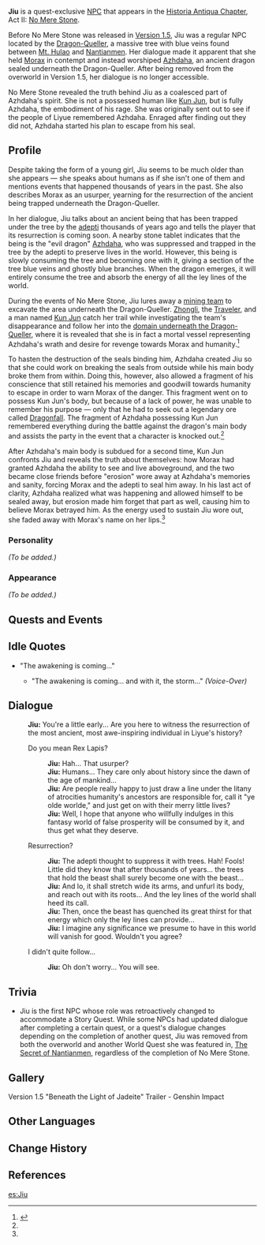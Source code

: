 {{Meta
<!-- REMOVE THIS TEMPLATE AFTER ADDING MISSING INFO -->
|missing_NPC_profile  = yes
}}
{{Character Infobox
|image            = NPC Jiu.png
|name             = Jiu
|region           = Liyue
|title2           = Azhdaha <small>(in [[No Mere Stone]])</small>
|type             = Quest NPC
|voiceEN          = [https://www.mattgreenbaumvo.com/ Matthew Greenbaum] (Azhdaha)<ref>Twitter: [https://twitter.com/MattSGreenbaum/status/1387468522536640515 EN VA Self Announcement]</ref>
}}
'''Jiu''' {{Lang|zh=阿鸠|zh_rm=Ā Jiū}} is a quest-exclusive [[NPC]] that appears in the [[Historia Antiqua Chapter]], Act II: [[No Mere Stone]].

Before No Mere Stone was released in [[Version 1.5]], Jiu was a regular NPC located by the [[Dragon-Queller]], a massive tree with blue veins found between [[Mt. Hulao]] and [[Nantianmen]]. Her dialogue made it apparent that she held [[Morax]] in contempt and instead worshiped [[Azhdaha]], an ancient dragon sealed underneath the Dragon-Queller. After being removed from the overworld in Version 1.5, her dialogue is no longer accessible.

No Mere Stone revealed the truth behind Jiu as a coalesced part of Azhdaha's spirit. She is not a possessed human like [[Kun Jun]], but is fully Azhdaha, the embodiment of his rage. She was originally sent out to see if the people of Liyue remembered Azhdaha. Enraged after finding out they did not, Azhdaha started his plan to escape from his seal.
<!--
==Location==
<gallery hideaddbutton="true" captionalign="center">
NPC Location Jiu.png|Jiu's location
NPC Location Jiu Context.png|Additional context
</gallery>-->

==Profile==
<!-- detailed story/lore information goes here -->
Despite taking the form of a young girl, Jiu seems to be much older than she appears &mdash; she speaks about humans as if she isn't one of them and mentions events that happened thousands of years in the past. She also describes Morax as an usurper, yearning for the resurrection of the ancient being trapped underneath the Dragon-Queller.

In her dialogue, Jiu talks about an ancient being that has been trapped under the tree by the [[adepti]] thousands of years ago and tells the player that its resurrection is coming soon. A nearby stone tablet indicates that the being is the "evil dragon" [[Azhdaha]], who was suppressed and trapped in the tree by the adepti to preserve lives in the world. However, this being is slowly consuming the tree and becoming one with it, giving a section of the tree blue veins and ghostly blue branches. When the dragon emerges, it will entirely consume the tree and absorb the energy of all the ley lines of the world.

During the events of No Mere Stone, Jiu lures away a [[Missing Miners|mining team]] to excavate the area underneath the Dragon-Queller. [[Zhongli]], the [[Traveler]], and a man named [[Kun Jun]] catch her trail while investigating the team's disappearance and follow her into the [[Beneath the Dragon-Queller|domain underneath the Dragon-Queller]], where it is revealed that she is in fact a mortal vessel representing Azhdaha's wrath and desire for revenge towards Morax and humanity.<ref name="ZLA2Q4">{{Ref/Quest|Amidst Chaos, the Rock Is Unmoved}}</ref>

To hasten the destruction of the seals binding him, Azhdaha created Jiu so that she could work on breaking the seals from outside while his main body broke them from within. Doing this, however, also allowed a fragment of his conscience that still retained his memories and goodwill towards humanity to escape in order to warn Morax of the danger. This fragment went on to possess Kun Jun's body, but because of a lack of power, he was unable to remember his purpose &mdash; only that he had to seek out a legendary ore called [[Dragonfall]]. The fragment of Azhdaha possessing Kun Jun remembered everything during the battle against the dragon's main body and assists the party in the event that a character is knocked out.<ref name="ZLA2Q4" />

After Azhdaha's main body is subdued for a second time, Kun Jun confronts Jiu and reveals the truth about themselves: how Morax had granted Azhdaha the ability to see and live aboveground, and the two became close friends before "erosion" wore away at Azhdaha's memories and sanity, forcing Morax and the adepti to seal him away. In his last act of clarity, Azhdaha realized what was happening and allowed himself to be sealed away, but erosion made him forget that part as well, causing him to believe Morax betrayed him. As the energy used to sustain Jiu wore out, she faded away with Morax's name on her lips.<ref name="ZLA2Q4" />

===Personality===
''(To be added.)''

===Appearance===
''(To be added.)''

==Quests and Events==
{{Quest Appearances}}

==Idle Quotes==
* "The awakening is coming..."
** {{A|VO Jiu 01.ogg}} "The awakening is coming... and with it, the storm..." ''(Voice-Over)''

==Dialogue==
{{Dialogue start}}
:'''Jiu:''' You're a little early... Are you here to witness the resurrection of the most ancient, most awe-inspiring individual in Liyue's history?
:{{DIcon}} Do you mean Rex Lapis?
::'''Jiu:''' Hah... That usurper?
::'''Jiu:''' Humans... They care only about history since the dawn of the age of mankind...
::'''Jiu:''' Are people really happy to just draw a line under the litany of atrocities humanity's ancestors are responsible for, call it "ye olde worlde," and just get on with their merry little lives?
::'''Jiu:''' Well, I hope that anyone who willfully indulges in this fantasy world of false prosperity will be consumed by it, and thus get what they deserve.
:{{DIcon}} Resurrection?
::'''Jiu:''' The adepti thought to suppress it with trees. Hah! Fools! Little did they know that after thousands of years... the trees that hold the beast shall surely become one with the beast...
::'''Jiu:''' And lo, it shall stretch wide its arms, and unfurl its body, and reach out with its roots... And the ley lines of the world shall heed its call.
::'''Jiu:''' Then, once the beast has quenched its great thirst for that energy which only the ley lines can provide...
::'''Jiu:''' I imagine any significance we presume to have in this world will vanish for good. Wouldn't you agree?
:{{DIcon}} I didn't quite follow...
::'''Jiu:''' Oh don't worry... You will see.
{{Dialogue end}}

==Trivia==
*Jiu is the first NPC whose role was retroactively changed to accommodate a Story Quest. While some NPCs had updated dialogue after completing a certain quest, or a quest's dialogue changes depending on the completion of another quest, Jiu was removed from both the overworld and another World Quest she was featured in, [[The Secret of Nantianmen]], regardless of the completion of No Mere Stone.

==Gallery==
<gallery hideaddbutton="true" captionalign="center">
Version 1.5 "Beneath the Light of Jadeite" Trailer - Genshin Impact
</gallery>

==Other Languages==
{{Other Languages|default_hidden = 1
|en      = Jiu
|zhs     = 阿鸠
|zhs_rm  = Ā Jiū
|zht     = 阿鳩
|zht_rm  = Ā Jiū
|ja      = 阿鳩
|ja_rm   = A Kyuu{{Assumed}}
|ko      = {{tt|옥구|阿鳩}}
|ko_rm   = Ok Gu
|es      = Jiu
|fr      = Jiu
|ru      = Цзю
|th      = Jiu
|vi      = Jiu
|de      = Jiu
|id      = Jiu
|pt      = Jiu
}}

==Change History==
{{Change History|1.0}}

==References==
{{Reflist}}
[[es:Jiu]]